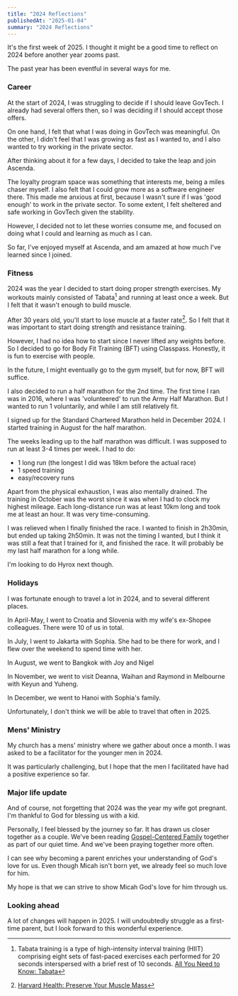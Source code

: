 ```yaml
---
title: "2024 Reflections"
publishedAt: "2025-01-04"
summary: "2024 Reflections"
---
```


It's the first week of 2025. I thought it might be a good time to reflect on 2024 before another year zooms past.

The past year has been eventful in several ways for me.

### Career

At the start of 2024, I was struggling to decide if I should leave GovTech. I already had several offers then, so I was deciding if I should accept those offers.

On one hand, I felt that what I was doing in GovTech was meaningful. On the other, I didn't feel that I was growing as fast as I wanted to, and I also wanted to try working in the private sector.

After thinking about it for a few days, I decided to take the leap and join Ascenda.

The loyalty program space was something that interests me, being a miles chaser myself. I also felt that I could grow more as a software engineer there. This made me anxious at first, because I wasn't sure if I was 'good enough' to work in the private sector. To some extent, I felt sheltered and safe working in GovTech given the stability.

However, I decided not to let these worries consume me, and focused on doing what I could and learning as much as I can.

So far, I've enjoyed myself at Ascenda, and am amazed at how much I've learned since I joined.

### Fitness

2024 was the year I decided to start doing proper strength exercises. My workouts mainly consisted of Tabata[^1] and running at least once a week. But I felt that it wasn't enough to build muscle.

After 30 years old, you'll start to lose muscle at a faster rate[^2]. So I felt that it was important to start doing strength and resistance training.

However, I had no idea how to start since I never lifted any weights before. So I decided to go for Body Fit Training (BFT) using Classpass. Honestly, it is fun to exercise with people.

In the future, I might eventually go to the gym myself, but for now, BFT will suffice.

I also decided to run a half marathon for the 2nd time. The first time I ran was in 2016, where I was 'volunteered' to run the Army Half Marathon. But I wanted to run 1 voluntarily, and while I am still relatively fit.

I signed up for the Standard Chartered Marathon held in December 2024. I started training in August for the half marathon.

The weeks leading up to the half marathon was difficult. I was supposed to run at least 3-4 times per week. I had to do:

- 1 long run (the longest I did was 18km before the actual race)
- 1 speed training
- easy/recovery runs

Apart from the physical exhaustion, I was also mentally drained. The training in October was the worst since it was when I had to clock my highest mileage. Each long-distance run was at least 10km long and took me at least an hour. It was very time-consuming.

I was relieved when I finally finished the race. I wanted to finish in 2h30min, but ended up taking 2h50min. It was not the timing I wanted, but I think it was still a feat that I trained for it, and finished the race. It will probably be my last half marathon for a long while.

I'm looking to do Hyrox next though.

### Holidays

I was fortunate enough to travel a lot in 2024, and to several different places.

In April-May, I went to Croatia and Slovenia with my wife's ex-Shopee colleagues. There were 10 of us in total.

In July, I went to Jakarta with Sophia. She had to be there for work, and I flew over the weekend to spend time with her.

In August, we went to Bangkok with Joy and Nigel

In November, we went to visit Deanna, Waihan and Raymond in Melbourne with Keyun and Yuheng.

In December, we went to Hanoi with Sophia's family.

Unfortunately, I don't think we will be able to travel that often in 2025.

### Mens' Ministry

My church has a mens' ministry where we gather about once a month. I was asked to be a facilitator for the younger men in 2024.

It was particularly challenging, but I hope that the men I facilitated have had a positive experience so far.

### Major life update

And of course, not forgetting that 2024 was the year my wife got pregnant. I'm thankful to God for blessing us with a kid.

Personally, I feel blessed by the journey so far. It has drawn us closer together as a couple. We've been reading [Gospel-Centered Family](https://www.amazon.sg/Gospel-Centered-Family-Becoming-parents/dp/1908317078) together as part of our quiet time. And we've been praying together more often.

I can see why becoming a parent enriches your understanding of God's love for us. Even though Micah isn't born yet, we already feel so much love for him.

My hope is that we can strive to show Micah God's love for him through us.

### Looking ahead

A lot of changes will happen in 2025. I will undoubtedly struggle as a first-time parent, but I look forward to this wonderful experience.

[^1]: Tabata training is a type of high-intensity interval training (HIIT) comprising eight sets of fast-paced exercises each performed for 20 seconds interspersed with a brief rest of 10 seconds. [All You Need to Know: Tabata](https://www.activesgcircle.gov.sg/read/all-you-need-to-know-tabata)
[^2]: [Harvard Health: Preserve Your Muscle Mass](https://www.health.harvard.edu/staying-healthy/preserve-your-muscle-mass)
